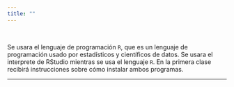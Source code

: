 ```yaml
---
title: ""
---
```


<br>

<i class="fas fa-wrench"></i> Se usara el lenguaje de programación `R`, que es un lenguaje de programación usado por estadísticos y científicos de datos. Se usara el interprete de RStudio mientras se usa el lenguaje `R`. En la primera clase recibirá instrucciones sobre cómo instalar ambos programas.

<hr>

<!--<i class="fas fa-wrench"></i> Todas las reuniones se realizarán en zoom. Solo puede asistir a las reuniones si utiliza un correo electrónico autorizado por la U de A.-->